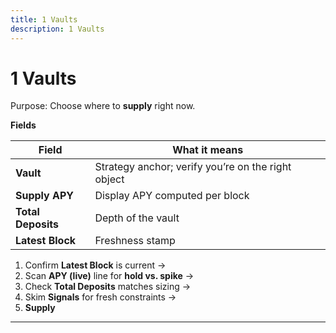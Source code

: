 ```yaml
---
title: 1 Vaults
description: 1 Vaults
---
```


# 1 Vaults

Purpose: Choose where to **supply** right now.

**Fields**

| Field | What it means |
| --- | --- |
| **Vault** | Strategy anchor; verify you’re on the right object |
| **Supply APY** | Display APY computed per block |
| **Total Deposits** | Depth of the vault |
| **Latest Block** | Freshness stamp |
1. Confirm **Latest Block** is current →
2. Scan **APY (live)** line for **hold vs. spike** →
3. Check **Total Deposits** matches sizing →
4. Skim **Signals** for fresh constraints →
5. **Supply**

---
